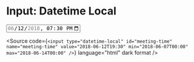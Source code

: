 
<Meta title="Atoms/Form/Input: Datetime Local" />

# Input: Datetime Local

<Unstyled>
  <input
    type="datetime-local"
    id="meeting-time"
    name="meeting-time"
    value="2018-06-12T19:30"
    min="2018-06-07T00:00"
    max="2018-06-14T00:00"
  />
</Unstyled>

<Source
  code={`
    <input
      type="datetime-local"
      id="meeting-time"
      name="meeting-time"
      value="2018-06-12T19:30"
      min="2018-06-07T00:00"
      max="2018-06-14T00:00"
    />
  `}
  language="html"
  dark
  format
/>
